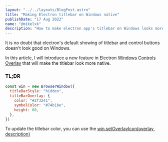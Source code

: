 ```yaml
---
layout: "../../layouts/BlogPost.astro"
title: "Making Electron titlebar on Windows native"
publishDate: "17 Aug 2022"
name: "@mikelxk"
description: "How to make electron app's titlebar on Windows looks more native"
---
```



<Cool name={frontmatter.name} />

It is no doubt that electron's default showing of titlebar and control buttons doesn't look good on Windows.

In this article, I will introduce a new feature in Electron [Windows Controls Overlay](https://developer.mozilla.org/en-US/docs/Web/API/Window_Controls_Overlay_API) that will make the titlebar look more native.

<h3 class="text-3xl font-bold">TL;DR</h3>

```js
const win = new BrowserWindow({
  titleBarStyle: "hidden",
  titleBarOverlay: {
    color: "#2f3241",
    symbolColor: "#74b1be",
    height: 60,
  },
})
```

To update the titlebar color, you can use the [win.setOverlayIcon(overlay, description)](https://www.electronjs.org/docs/latest/api/browser-window#winsetoverlayiconoverlay-description-windows)
